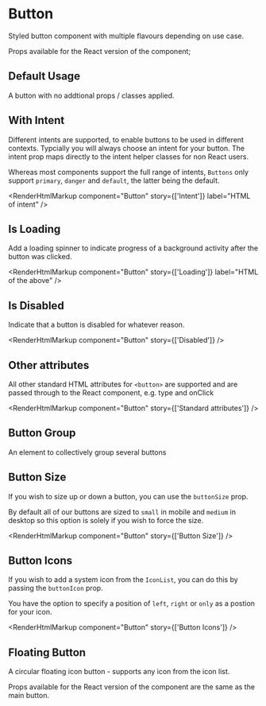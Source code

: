 
<Meta of={ButtonStories} />

# Button

Styled button component with multiple flavours depending on use case.

Props available for the React version of the component;

<ArgsTable of={Button} />

## Default Usage

A button with no addtional props / classes applied.

<Canvas>
  <Story of={ButtonStories.DefaultUsage} />
</Canvas>

<RenderHtmlMarkup component="Button" story="Default Usage" />

## With Intent

Different intents are supported, to enable buttons to be used in different contexts. Typcially you will always choose an intent for your button. The intent prop maps directly to the intent helper classes for non React users.

Whereas most components support the full range of intents, `Buttons` only support `primary`, `danger` and `default`, the latter being the default.

<Canvas>
  <Story of={ButtonStories.Intent} />
</Canvas>

<RenderHtmlMarkup component="Button" story={['Intent']} label="HTML of intent" />

## Is Loading

Add a loading spinner to indicate progress of a background activity after the button was clicked.

<Canvas>
  <Story of={ButtonStories.Loading} />
</Canvas>

<RenderHtmlMarkup component="Button" story={['Loading']} label="HTML of the above" />

## Is Disabled

Indicate that a button is disabled for whatever reason.

<Canvas>
  <Story of={ButtonStories.Disabled} />
</Canvas>

<RenderHtmlMarkup component="Button" story={['Disabled']} />

## Other attributes

All other standard HTML attributes for `<button>` are supported and are passed through to the React component, e.g. type and onClick

<Canvas>
  <Story of={ButtonStories.StandardAttributes} />
</Canvas>

<RenderHtmlMarkup component="Button" story={['Standard attributes']} />

## Button Group

An element to collectively group several buttons

<Canvas>
  <Story of={ButtonStories.Group} />
</Canvas>

<RenderHtmlMarkup component="Button" story="Button Group" />

## Button Size

If you wish to size up or down a button, you can use the `buttonSize` prop.

By default all of our buttons are sized to `small` in mobile and `medium` in desktop so this option is solely if you wish to force the size.

<Canvas>
  <Story of={ButtonStories.ButtonSize} />
</Canvas>

<RenderHtmlMarkup component="Button" story={['Button Size']} />

## Button Icons

If you wish to add a system icon from the `IconList`, you can do this by passing the `buttonIcon` prop.

You have the option to specify a position of `left`, `right` or `only` as a postion for your icon.

<Canvas>
  <Story of={ButtonStories.ButtonIcons} />
</Canvas>

<RenderHtmlMarkup component="Button" story={['Button Icons']} />

## Floating Button

A circular floating icon button - supports any icon from the icon list.

Props available for the React version of the component are the same as the main button.

<Canvas>
  <Story of={ButtonStories.Floating} />
</Canvas>

<RenderHtmlMarkup component="Button" story="Floating Button" />
